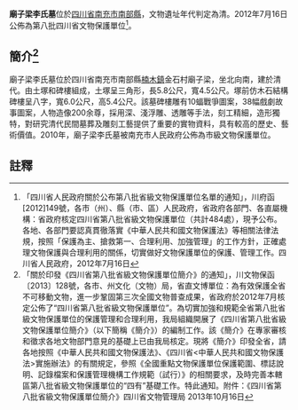 {{msg:四川省文物保護單位
|名稱 = 廟子梁李氏墓
|編號 = 67
|圖片 = 
|級別 = S8
|分類 = 
|時代 = [[清代|清代]]
|地点 = [[四川省|四川省]][[南充市|南充市]][[南部縣|南部縣]]
|坐標 =
|登錄 = 2012年7月16日
}}
'''廟子梁李氏墓'''位於[[四川省|四川省]][[南充市|南充市]][[南部縣|南部縣]]，文物遺址年代判定為清。2012年7月16日公佈為第八批四川省文物保護單位<ref>「四川省人民政府關於公布第八批省級文物保護單位名單的通知」，川府函[2012]149號，各市（州）、縣（市、區）人民政府，省政府各部門、各直屬機構：省政府核定四川省第八批省級文物保護單位（共計484處），現予公布。各地、各部門要認真貫徹落實《中華人民共和國文物保護法》等相關法律法規，按照「保護為主、搶救第一、合理利用、加強管理」的工作方針，正確處理文物保護與合理利用的關係，切實做好文物保護單位的保護、管理工作。四川省人民政府，2012年7月16日</ref>。
== 簡介<ref>「關於印發《四川省第八批省級文物保護單位簡介》的通知」，川文物保函〔2013〕128號，各市、州文化（文物）局，省直文博單位：為有效保護全省不可移動文物，進一步鞏固第三次全國文物普查成果，省政府於2012年7月核定公佈了“四川省第八批省級文物保護單位”。為切實加強和規範全省第八批省級文物保護單位的保護管理和合理利用，我局組織開展了《四川省第八批省級文物保護單位簡介》（以下簡稱《簡介》）的編制工作。該《簡介》在專家審核和徵求各地文物部門意見的基礎上已由我局核定。現將《簡介》印發全省，請各地按照《中華人民共和國文物保護法》、《四川省<中華人民共和國文物保護法>實施辦法》的有關規定，參照《全國重點文物保護單位保護範圍、標誌說明、記錄檔案和保護管理機構工作規範（試行）》的相關要求，及時完善本轄區第八批省級文物保護單位的“四有”基礎工作。特此通知。附件：《四川省第八批省級文物保護單位簡介》四川省文物管理局  2013年10月16日</ref> ==
廟子梁李氏墓位於四川省南充市南部縣[[楠木鎮|楠木鎮]]金石村廟子梁，坐北向南，建於清代。由土塚和碑樓組成，土塚呈三角形，長5.8公尺，寬4.5公尺。塚前仿木石結構碑樓呈八字，寬6.0公尺，高5.4公尺。該墓碑樓雕有10蝠戰爭圖案，38幅戲劇故事圖案，人物造像200余尊，採用深、淺浮雕、透雕等手法，刻工精細，造形獨特，對研究清代民間墓葬及雕刻工藝提供了重要的實物資料，具有較高的歷史、藝術價值。2010年，廟子梁李氏墓被南充市人民政府公佈為市級文物保護單位。
==註釋==
{{reflist}}
{{文物保護單位小作品}}